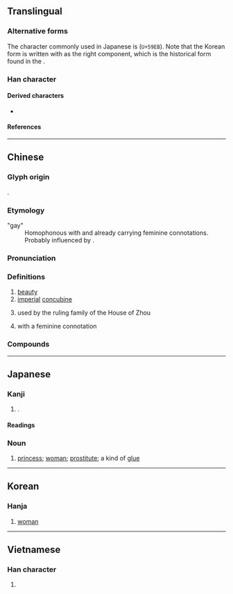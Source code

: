 {{also|姫}}
{{character info/new}}
{{character info|0x2F862}}
==Translingual==
{{CJKV-forms|姬|姬|姫|姬}}

===Alternative forms===
The character commonly used in Japanese is {{l|mul|姫}} (<code>U+59EB</code>). Note that the Korean form is written with {{l|mul|𦣝}} as the right component, which is the historical form found in the {{w|Kangxi Dictionary}}.

===Han character===
{{Han char|rn=38|rad=女|as=07|sn=10|four=41417|canj=VSLL|ids=⿰女𦣞(GHT),⿰女𦣝(K)}}

====Derived characters====
* {{l|mul|[[𩠯]]}}

====References====
{{Han ref|kx=0260.230|dkj=06230|dj=0526.240|hdz=21049.150|uh=59EC}}

----

==Chinese==
{{zh-forms|alt=姫}}
{{zh-wp|zh:姬姓|en:Jī}}

===Glyph origin===
{{Han etym}}
{{Han compound|女|𦣞|ls=psc|c1=s|c2=p|t1=woman}}.

===Etymology===
{{etystub|zh}}

; "gay"
: Homophonous with {{zh-l|基}} and already carrying feminine connotations. Probably influenced by {{ja-r|姫|ひめ|[[princess]]}}.

===Pronunciation===
{{zh-pron
|m=jī,yí
|c=gei1
|mn=ki
|mc=y
|oc=y
|ma=
|cat=n,pn
}}

===Definitions===
{{zh-hanzi}}

# [[beauty]]
# [[imperial]] [[concubine]]
# {{surname|zh|dot=,}} used by the ruling family of the House of Zhou
#: {{zh-x|^姬 ^丹|{{w|Crown Prince Dan}} (executed by his father {{w|Xi, King of Yan}} for sending {{w|Jing Ke}} to kill {{w|Qin Shi Huang}})}}
# {{lb|zh|neologism|slang}} {{zh-synonym|基|gay|dot=,}} with a feminine connotation
#: {{zh-x|搞姬|to [[engage]] in [[lesbian]] [[activity|activities]]}}

===Compounds===
{{zh-der|妖姬|姬侍|宗姬|愛姬|姬姜|寵姬|姬漢|姬鼠|姬妾|歌姬|瑤姬|班姬詠扇|文姬入塞|泣別虞姬|霸王別姬|鼓姬|竹姬|虞姬|丹姬|二姬|仙姬|伯姬|伯姬引|侍姬|名姬|吳姬|大姬|天姬|妙姬|姣姬|姬人|姬伯|姬僕|姬公|姬劉|姬化|姬呂|姬周|姬國|姬姒|姬媵|姬孔|姬文|姬易|嬖姬|孋姬|孔姬|宮姬|家姬|小姬|帝姬|幸姬|庶姬|從姬|族姬|昌姬|曼姬|朱姬大仙|村姬|楊柳姬|楚姬|楚岫瑤姬|樊姬|橈姬|毛姬|漢姬|燕姬|王姬|班姬|班姬扇|班姬辭輦|瓊姬|盧姬|祅姬|秦姬曲|程姬之疾|而姬壺|胡姬|荊姬|蠶姬|諸姬|讒姬|豔姬|貞姬|貴姬|遺姬|隆姬|驪姬|麗姬|齊姬}}

----

==Japanese==

===Kanji===
{{ja-kanji|grade=uc|rs=女07}} <!-- Not listed as kyūjitai in 2010 Jōyō Kanji -->

# {{alt form|ja|姫}}.

====Readings====
{{ja-readings
|goon=き
|kanon=き
|kun=ひめ-
|nanori=ひめ, こひめ, ひめさき, ぷりんせす, れもん
}}

===Noun===
{{ja-noun|ひめ}}

# {{ja-def|姫}} [[princess]]; [[woman]]; [[prostitute]]; a kind of [[glue]]

----

==Korean==

===Hanja===
{{ko-hanja|hangeul=희|rv=hui|mr=hŭi|y=huy}}

# [[woman]]

----

==Vietnamese==

===Han character===
{{vi-hantu|[[cơ]]|rs=女07}}

# {{rfdef|vi|sort=女07}}